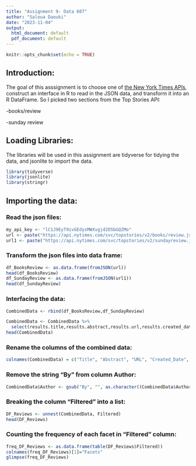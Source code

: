 ```yaml
---
title: "Assignment 9- Data 607"
author: "Saloua Daouki"
date: "2023-11-04"
output:
  html_document: default
  pdf_document: default
---
```


```r
knitr::opts_chunk$set(echo = TRUE)
```

## Introduction:

The goal of this asssignment is to choose one of [the New York Times APIs](https://developer.nytimes.com/apis), construct an interface in R to read in the JSON data, and transform it into an R DataFrame. 
So I picked two sections from the Top Stories API:

-books/review

-sunday review

## Loading Libraries:

The libraries will be used in this assignment are tidyverse for tidying the data, and jsonlite to import the data.

```r
library(tidyverse)
library(jsonlite)
library(stringr)
```

## Importing the data:
### Read the json files:

```r
my_api_key <- "lC1J9EyT9ivGEdysMWXvgjd2D5bGQZMo"
url <- paste("https://api.nytimes.com/svc/topstories/v2/books/review.json?api-key=", my_api_key, sep='')
url1 <- paste("https://api.nytimes.com/svc/topstories/v2/sundayreview.json?api-key=",my_api_key, sep='' )
```

### Transform the json files into data frame:

```r
df_BooksReview <- as.data.frame(fromJSON(url))
head(df_BooksReview)
df_SundayReview <- as.data.frame(fromJSON(url1))
head(df_SundayReview)
```

### Interfacing the data:

```r
CombinedData <- rbind(df_BooksReview,df_SundayReview)

CombinedData <- CombinedData %>%
  select(results.title,results.abstract,results.url,results.created_date, results.published_date, last_updated,results.section,results.subsection, results.byline, results.des_facet)
head(CombinedData)
```
### Rename the columns of the combined data:

```r
colnames(CombinedData) = c("Title", "Abstract", "URL", "Created_Date", "Published_Date", "Last_Updated", "Section", "Subsection", "Author", "Filtered")
```

### Remove the string "By" from column Author:

```r
CombinedData$Author <- gsub("By", "", as.character((CombinedData$Author)))
```

### Breaking the column "Filtered" into a list:

```r
DF_Reviews <- unnest(CombinedData, Filtered)
head(DF_Reviews)
```

### Counting the frequency of each facet in "Filtered" column:

```r
freq_DF_Reviews <- as.data.frame(table(DF_Reviews$Filtered))
colnames(freq_DF_Reviews)[1]="Facets"
glimpse(freq_DF_Reviews)
```






